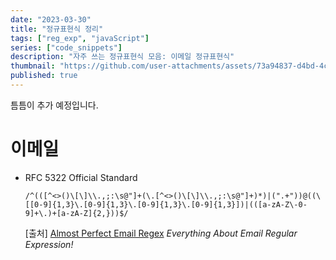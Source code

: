 ```yaml
---
date: "2023-03-30"
title: "정규표현식 정리"
tags: ["reg_exp", "javaScript"]
series: ["code_snippets"]
description: "자주 쓰는 정규표현식 모음: 이메일 정규표현식"
thumbnail: "https://github.com/user-attachments/assets/73a94837-d4bd-4c2d-92ce-2c38d549ea4c"
published: true
---
```


<aside>

  틈틈이 추가 예정입니다.

</aside>

# 이메일

- RFC 5322 Official Standard

  ```tsx
  /^(([^<>()\[\]\\.,;:\s@"]+(\.[^<>()\[\]\\.,;:\s@"]+)*)|(".+"))@((\[[0-9]{1,3}\.[0-9]{1,3}\.[0-9]{1,3}\.[0-9]{1,3}])|(([a-zA-Z\-0-9]+\.)+[a-zA-Z]{2,}))$/
    ```
  [출처] [Almost Perfect Email Regex](https://emailregex.com/index.html)  *Everything About Email Regular Expression!*
